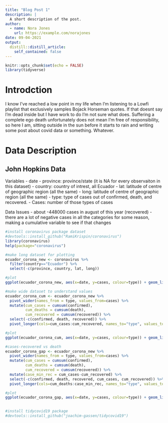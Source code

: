 ```yaml
---
title: "Blog Post 1"
description: |
  A short description of the post.
author:
  - name: Nora Jones
    url: https://example.com/norajones
date: 09-04-2021
output:
  distill::distill_article:
    self_contained: false
---
```

```r
knitr::opts_chunk$set(echo = FALSE)
library(tidyverse)
```

# Introdction
I know I've reached a low point in my life when I'm listening to a Lowfi playlist that exclusively samples Bojack Horseman quotes. If that doesnt say I'm dead inside but I have work to do I'm not sure what does. Suffering a complete ego death unfortunately does not mean I'm free of responsibility, so here I am, sitting outside in the sun before it starts to rain and writing some post about covid data or something. Whatever.

# Data Description

## John Hopkins Data
Variables
- date
- province: province/state (it is NA for every observaiton in this dataset)
- country: country of intrest, all Ecuador
- lat: latitude of centre of geographic region (all the same)
- long: latitude of centre of geographic region (all the same)
- type: type of cases out of confirmed, death, and recovered.
- Cases: number of those types of cases

Data Issues
- about -448000 cases in august of this year (recovered)
- there are a lot of negative cases in all the categories for some reason, making a cumulative variable to see if that changes

```r
#install coronavirus package dataset
#devtools::install_github("RamiKrispin/coronavirus")
library(coronavirus)
help(package="coronavirus")

#make long dataset for plotting
ecuador_corona_new <- coronavirus %>%
  filter(country=="Ecuador") %>%
  select(-c(province, country, lat, long))

#plot
ggplot(ecuador_corona_new, aes(x=date, y=cases, colour=type)) + geom_line()

#make wide dataset to understand values
ecuador_corona_cum <- ecuador_corona_new %>%
  pivot_wider(names_from = type, values_from=cases) %>%
  mutate(cum_cases = cumsum(confirmed),
         cum_deaths = cumsum(death),
         cum_recovered = cumsum(recovered)) %>%
  select(-c(confirmed, death, recovered)) %>%
  pivot_longer(cols=cum_cases:cum_recovered, names_to="type", values_to = "cases")

#plot
ggplot(ecuador_corona_cum, aes(x=date, y=cases, colour=type)) + geom_line()

#cases-recovered vs death
ecuador_corona_gap <- ecuador_corona_new %>%
  pivot_wider(names_from = type, values_from=cases) %>%
  mutate(cum_cases = cumsum(confirmed),
         cum_deaths = cumsum(death),
         cum_recovered = cumsum(recovered)) %>%
  mutate(case_min_rec = cum_cases-cum_recovered) %>%
  select(-c(confirmed, death, recovered, cum_cases, cum_recovered)) %>%
  pivot_longer(cols=cum_deaths:case_min_rec, names_to="type", values_to = "cases")

#plot
ggplot(ecuador_corona_gap, aes(x=date, y=cases, colour=type)) + geom_line()
  
```


```r
#install tidycovid19 package
#devtools::install_github("joachim-gassen/tidycovid19")


```


